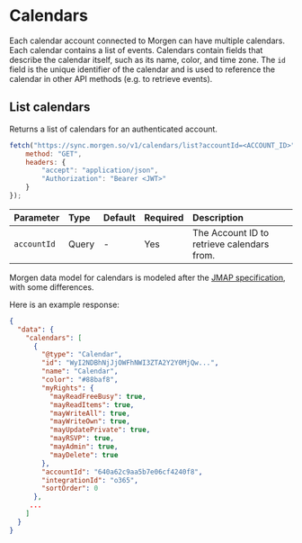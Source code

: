# Calendars

Each calendar account connected to Morgen can have multiple calendars.
Each calendar contains a list of events. Calendars contain fields
that describe the calendar itself, such as its name, color, and time zone.
The `id` field is the unique identifier of the calendar and is used to
reference the calendar in other API methods (e.g. to retrieve events).


## List calendars

Returns a list of calendars for an authenticated account.

```js
fetch("https://sync.morgen.so/v1/calendars/list?accountId=<ACCOUNT_ID>", {
    method: "GET",
    headers: {
        "accept": "application/json",
        "Authorization": "Bearer <JWT>"
    }
});
```

| Parameter | Type | Default | Required | Description |
| :-----    | :---- | :---- | :---- | :---- |
| `accountId` | Query | -  | Yes | The Account ID to retrieve calendars from. |

Morgen data model for calendars is modeled after the [JMAP specification](https://jmap.io/spec-calendars.html), with some differences.

Here is an example response:

```json
{
  "data": {
    "calendars": [
      {
        "@type": "Calendar",
        "id": "WyI2NDBhNjJjOWFhNWI3ZTA2Y2Y0MjQw...",
        "name": "Calendar",
        "color": "#88baf8",
        "myRights": {
          "mayReadFreeBusy": true,
          "mayReadItems": true,
          "mayWriteAll": true,
          "mayWriteOwn": true,
          "mayUpdatePrivate": true,
          "mayRSVP": true,
          "mayAdmin": true,
          "mayDelete": true
        },
        "accountId": "640a62c9aa5b7e06cf4240f8",
        "integrationId": "o365",
        "sortOrder": 0
      },
     ...
    ]
  }
}

```